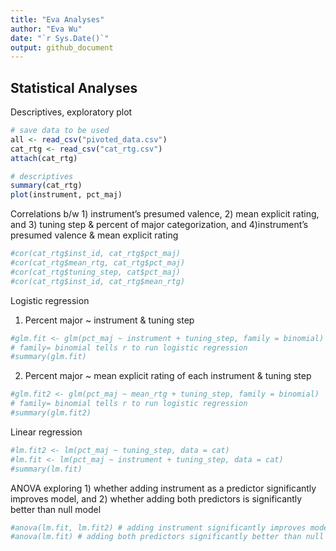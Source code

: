```yaml
---
title: "Eva Analyses"
author: "Eva Wu"
date: "`r Sys.Date()`"
output: github_document
---
```


## Statistical Analyses

Descriptives, exploratory plot

```r
# save data to be used
all <- read_csv("pivoted_data.csv")
cat_rtg <- read_csv("cat_rtg.csv")
attach(cat_rtg)

# descriptives
summary(cat_rtg)
plot(instrument, pct_maj)
```

Correlations b/w 1) instrument's presumed valence, 2) mean explicit rating, and 3) tuning step & percent of major categorization, 
and 4)instrument's presumed valence & mean explicit rating

```r
#cor(cat_rtg$inst_id, cat_rtg$pct_maj)
#cor(cat_rtg$mean_rtg, cat_rtg$pct_maj)
#cor(cat_rtg$tuning_step, cat$pct_maj)
#cor(cat_rtg$inst_id, cat_rtg$mean_rtg)
```

Logistic regression

1) Percent major ~ instrument & tuning step

```r
#glm.fit <- glm(pct_maj ~ instrument + tuning_step, family = binomial) 
# family= binomial tells r to run logistic regression
#summary(glm.fit)
```

2) Percent major ~ mean explicit rating of each instrument & tuning step

```r
#glm.fit2 <- glm(pct_maj ~ mean_rtg + tuning_step, family = binomial) 
# family= binomial tells r to run logistic regression
#summary(glm.fit2)
```

Linear regression

```r
#lm.fit2 <- lm(pct_maj ~ tuning_step, data = cat)
#lm.fit <- lm(pct_maj ~ instrument + tuning_step, data = cat) 
#summary(lm.fit)
```

ANOVA exploring 1) whether adding instrument as a predictor significantly improves model, 
and 2) whether adding both predictors is significantly better than null model

```r
#anova(lm.fit, lm.fit2) # adding instrument significantly improves model
#anova(lm.fit) # adding both predictors significantly better than null model
```
